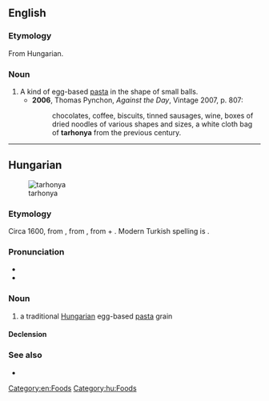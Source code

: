 ==English==
{{wikipedia|Egg barley}}

===Etymology===
From Hungarian.

===Noun===
{{en-noun|-}}

# A kind of egg-based [[pasta]] in the shape of small balls.
#*'''2006''', Thomas Pynchon, ''Against the Day'', Vintage 2007, p. 807:
#*:chocolates, coffee, biscuits, tinned sausages, wine, boxes of dried noodles of various shapes and sizes, a white cloth bag of '''tarhonya''' from the previous century.

[[Category:en:Foods]]

----

==Hungarian==
[[File:Tarhonya-3.JPG|thumb|tarhonya]]

===Etymology===
Circa 1600, from {{etyl|ota|hu}} {{term|sc=ota-Arab|ترخانه|tr=tarhâna|lang=ota}}, from {{etyl|fa|hu}} {{term|sc=fa-Arab|ترخانه|tr=tarxâne||tarhana|lang=fa}}, from {{term|تر|tr=tar||wet|lang=fr}} + {{term|خوان|tr=khwān||food, tablecloth, dining table|lang=fa}}. Modern Turkish spelling is {{term|tarhana|lang=tr}}.

===Pronunciation===
* {{IPA|/ˈtɒrhoɲɒ/|lang=hu}}
* {{hyphenation|tar|ho|nya}}

===Noun===
{{hu-noun|pl=tarhonyák}}

# a traditional [[Hungarian]] egg-based [[pasta]] grain

====Declension====
{{hu-decl-k-back|tarhony|á}}{{hu-pos-tok|tarhonyá}}

===See also===
* {{pedialite|lang=hu}}

[[Category:hu:Foods]]